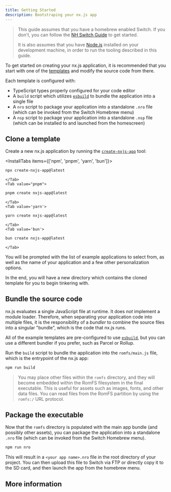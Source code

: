 ```yaml
---
title: Getting Started
description: Bootstraping your nx.js app
---
```


> This guide assumes that you have a homebrew enabled Switch. If you don't,
> you can follow the [NH Switch Guide](https://nh-server.github.io/switch-guide/)
> to get started.
>
> It is also assumes that you have [Node.js](https://nodejs.org) installed on your
> development machine, in order to run the tooling described in this guide.

To get started on creating your nx.js application, it is recommended that you start with one of the [templates](https://github.com/TooTallNate/nx.js/tree/main/apps) and modify the source code from there.

Each template is configured with:

 * TypeScript types properly configured for your code editor
 * A `build` script which utilizes [`esbuild`][] to bundle the application into a single file
 * A `nro` script to package your application into a standalone `.nro` file (which can be invoked from the Switch Homebrew menu)
 * A `nsp` script to package your application into a standalone `.nsp` file (which can be installed to and launched from the homescreen)

## Clone a template

Create a new nx.js application by running the [`create-nxjs-app`](https://www.npmjs.com/package/create-nxjs-app) tool:

<InstallTabs items={['npm', 'pnpm', 'yarn', 'bun']}>
    <Tab value='npm'>

```bash
npx create-nxjs-app@latest
```

    </Tab>
    <Tab value="pnpm">

```bash
pnpm create nxjs-app@latest
```

    </Tab>
    <Tab value='yarn'>

```bash
yarn create nxjs-app@latest
```

    </Tab>
    <Tab value='bun'>

```bash
bun create nxjs-app@latest
```

    </Tab>

</InstallTabs>

You will be prompted with the list of example applications to select from, as well as the name
of your application and a few other personalization options.

In the end, you will have a new directory which contains the cloned template for you to begin tinkering with.

## Bundle the source code

nx.js evaluates a single JavaScript file at runtime. It does _not_ implement a module loader. Therefore,
when separating your application code into multiple files, it is the responsibility of a _bundler_ to
combine the source files into a singular "bundle", which is the code that nx.js runs.

All of the example templates are pre-configured to use [`esbuild`][], but you can use a different bundler
if you prefer, such as Parcel or Rollup.

Run the `build` script to bundle the application into the `romfs/main.js` file, which is the entrypoint
of the nx.js app:

```bash
npm run build
```

> You may place other files within the `romfs` directory, and they will become embedded within the RomFS
> filesystem in the final executable. This is useful for assets such as images, fonts, and other
> data files. You can read files from the RomFS partition by using the `romfs:/` URL protocol.

## Package the executable

Now that the `romfs` directory is populated with the main app bundle (and possibly other assets), you can
package the application into a standalone `.nro` file (which can be invoked from the Switch Homebrew menu).

```bash
npm run nro
```

This will result in a `<your app name>.nro` file in the root directory of your project. You can then upload
this file to Switch via FTP or directly copy it to the SD card, and then launch the app from the homebrew menu.

## More information

<Cards>
  <Card title="Customizing package metadata and icon" href="/runtime/metadata" />
  <Card title="Learn about the available rendering mode APIs" href="/runtime/rendering" />
</Cards>

[`esbuild`]: https://esbuild.github.io
